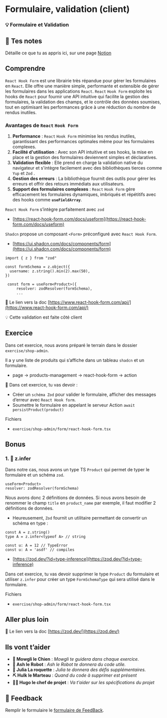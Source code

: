 # Formulaire, validation (client)

### 💡 Formulaire et Validation

## 📝 Tes notes

Détaille ce que tu as appris ici, sur une page [Notion](https://go.mikecodeur.com/course-notes-template)

## Comprendre

`React Hook Form` est une librairie très répandue pour gérer les formulaires en `React`. Elle offre une manière simple, performante et extensible de gérer les formulaires dans les applications `React`. `React` `Hook Form` exploite les hooks de `React` pour fournir une API intuitive qui facilite la gestion des formulaires, la validation des champs, et le contrôle des données soumises, tout en optimisant les performances grâce à une réduction du nombre de rendus inutiles.

### **Avantages de `React` `Hook Form`**

1. **Performance** : `React` `Hook Form` minimise les rendus inutiles, garantissant des performances optimales même pour les formulaires complexes.
2. **Facilité d'utilisation** : Avec son API intuitive et ses hooks, la mise en place et la gestion des formulaires deviennent simples et déclaratives.
3. **Validation flexible** : Elle prend en charge la validation native du navigateur et s'intègre facilement avec des bibliothèques tierces comme `Yup` et `Zod` .
4. **Gestion des erreurs** : La bibliothèque fournit des outils pour gérer les erreurs et offrir des retours immédiats aux utilisateurs.
5. **Support des formulaires complexes** : `React` `Hook Form` gère efficacement les formulaires dynamiques, imbriqués et répétitifs avec des hooks comme **`useFieldArray`**.

`React Hook Form` s’intègre parfaitement avec `zod`

- [https://react-hook-form.com/docs/useform](https://react-hook-form.com/docs/useform)

`Shadcn` propose un composant `<Form>` préconfiguré avec `React Hook Form`.

- [https://ui.shadcn.com/docs/components/form](https://ui.shadcn.com/docs/components/form)

```tsx
import { z } from "zod"

const formSchema = z.object({
  username: z.string().min(2).max(50),
})

 const form = useForm<Product>({
     resolver: zodResolver(formSchema),
     ...
```

📑 Le lien vers la doc [https://www.react-hook-form.com/api/](https://www.react-hook-form.com/api/)

<aside>
💡 Cette validation est faite côté client

</aside>

## Exercice

Dans cet exercice, nous avons préparé le terrain dans le dossier `exercise/shop-admin`.

Il a y une liste de produits qui s’affiche dans un tableau `shadcn` et un formulaire.

- page → products-management → react-hook-form → action

🐶 Dans cet exercice, tu vas devoir :

- Créer un `schéma Zod` pour valider le formulaire, afficher des messages d’erreur avec `React Hook form`.
- Soumettre le formulaire en appelant le serveur Action `await persistProduct(product)`

Fichiers

- `exercise/shop-admin/form/react-hook-form.tsx`

## Bonus

### 1. 🚀 z.infer

Dans notre cas, nous avons un type TS `Product` qui permet de typer le formulaire et un schéma `zod`.

```tsx
useForm<Product>
resolver: zodResolver(formSchema)
```

Nous avons donc 2 définitions de données. Si nous avons besoin de renommer le champ `title` en `product_name` par exemple, il faut modifier 2 définitions de données.

- Heureusement, `Zod` fournit un utilitaire permettant de convertir un schéma en type :

```tsx
const A = z.string()
type A = z.infer<typeof A> // string

const u: A = 12 // TypeError
const u: A = 'asdf' // compiles
```

- [https://zod.dev/?id=type-inference](https://zod.dev/?id=type-inference)

Dans cet exercice, tu vas devoir supprimer le type `Product` du formulaire et utiliser `z.infer` pour créer un type `FormSchemaType` qui sera utilisé dans le formulaire.

Fichiers

- `exercise/shop-admin/form/react-hook-form.tsx`

## Aller plus loin

📑 Le lien vers la doc [https://zod.dev/](https://zod.dev/)

## Ils vont t’aider

- **🐶 Mowgli le Chien** : _Mowgli te guidera dans chaque exercice._
- **🤖 Ash le Robot** : _Ash le Robot te donnera du code utile._
- **🚀 Julia La roquette** : _Julia te donnera des défis supplémentaires._
- **⛏️ Hulk le Marteau** : _Quand du code à supprimer est présent_
- **👨‍✈️ Hugo le chef de projet** : _Va t'aider sur les spécifications du projet_

## 🐜 Feedback

Remplir le formulaire le [formulaire de FeedBack](https://go.mikecodeur.com/cours-next-avis?entry.1912869708=Next%20PRO&entry.1430994900=03.RSC%20Data%20fetch&entry.533578441=07%20Form%20Validation%20client).
